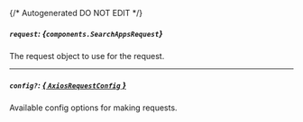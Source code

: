 {/* Autogenerated DO NOT EDIT  */}

##### `request`: *{`components.SearchAppsRequest`}*
The request object to use for the request.
<Collapsible openLabel={Labels.showProperties} closeLabel={Labels.hideProperties}>
    <SearchAppsRequest/>
</Collapsible>

---
##### `config?`: [*{ `AxiosRequestConfig` }*](https://axios-http.com/docs/req_config)
Available config options for making requests.


